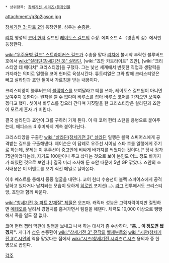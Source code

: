  * 상위항목: [[창세기전 시리즈/등장인물]]

attachment:/g3p2jason.jpg

[[창세기전 3: 파트 2]]의 등장인물. 성우는 [[손종환]].

[[리치]] 행성의 [[코어 헌터]] 길드인 [[레이토스 길드]]의 수장. 에피소드 4 〈영혼의 검〉에서만 등장한다.

[[wiki:"우주용병 길드" 스트라이커스 길드]]가 수송을 맡다 [[리치]]에 불시착 추락한 블루버드 호에서 [[wiki:"살라딘(창세기전 3)" 살라딘]], [wiki:"죠안 카트라이트" 죠안], [wiki:"크리스티앙 데 메디치" 크리스티앙]을 구했다. 그는 낯선 세계에서 번듯한 직업과 생활력을 가지라는 의미로 일행을 코어 헌터로 육성시킨다. 튜토리얼은 그와 함께 크리스티앙은 빼고 살라딘과 죠안 둘이서 가르침을 받는 내용이다.

크리스티앙이 블루버드의 [[블랙박스]]를 보여달라고 떼를 쓰자, 레이토스 길드원이 아니면 보여주지 못한다는 원칙을 깰 수 없다며 [[바루스]]를 잡아 바루스 코어를 가져오면 보여주겠다고 했다. 셋이서 바루스를 잡으러 간다며 거짓말을 한 크리스티앙은 살라딘과 죠안이 모르게 혼자 가 버린다.

결국 살라딘과 죠안이 그를 구하러 가게 된다. 이 때 코어 헌터 스턴을 용병으로 붙여주는데, 에피소드 4 후미까지 계속 붙어다닌다.

크리스티앙을 구출한 [[wiki:"살라딘(창세기전 3)" 살라딘]] 일행은 블랙 스피어스에게 공격받는 길드를 구출해낸다. 제이슨은 이 답례로 우주선 샤이닝 스타 호를 일행에게 주기로 하는데, 문제는 이 우주선이 중고인데 비싸게 바가지를 씌웠다는 것이다.[* 당시 정가 75만이었다는데, 자기도 100만이나 주고 샀다는 것으로 보아 본인도 어느 정도 바가지가 씌였던 것으로 보인다.] 결국 미리 조사해 둔 죠안 때문에 5만 GP 깎았다. 죠안의 조사내용은 이 이벤트를 보기 직전 메일로 날아온다.

이후 퀘스트를 통해서 종종 얼굴을 내민다. 코어 헌터 수송선이 블랙 스피어스에게 공격당하고 있다거나 납치되는 모습이 묘하게 [[히로인]] 포지션(...). [[라그]] 전투에서도 크리스티앙, 죠안과 함께 싸운다.

[[wiki:"창세기전 3: 파트 2/체질" 체질]]은 오즈마. 캐릭터 성능은 그럭저럭이지만 걸핏하면 [[메테오]]를 날려서 경험치를 훔쳐가면서 팀킬을 해댄다. 체력도 10,000 이상으로 빵빵해서 죽을 일도 잘 없다.

코어 헌터 챕터 막판에 일행을 보내고 나서 하는 대사가 좀 수상하다. '''"흠... 이 정도면 됐겠지"'''. 게다가 [[성우]] 손종환이 [[wiki:"창세기전 3" 전작]]의 [[벨제부르]]와 [[wiki:"시안(창세기전 3)" 시안]]의 역을 맡았다는 점에서 [[wiki:"시즈(창세기전 시리즈)" 시즈]] 용의자 중 한 명으로 꼽힌다.

[[각주]]
